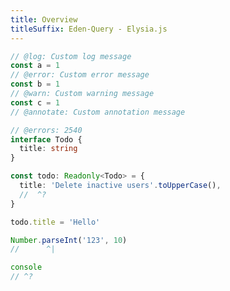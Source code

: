 ```yaml
---
title: Overview
titleSuffix: Eden-Query - Elysia.js
---
```


```ts twoslash
// @log: Custom log message
const a = 1
// @error: Custom error message
const b = 1
// @warn: Custom warning message
const c = 1
// @annotate: Custom annotation message
```

```ts twoslash
// @errors: 2540
interface Todo {
  title: string
}

const todo: Readonly<Todo> = {
  title: 'Delete inactive users'.toUpperCase(),
  //  ^?
}

todo.title = 'Hello'

Number.parseInt('123', 10)
//      ^|

console
// ^?
```
